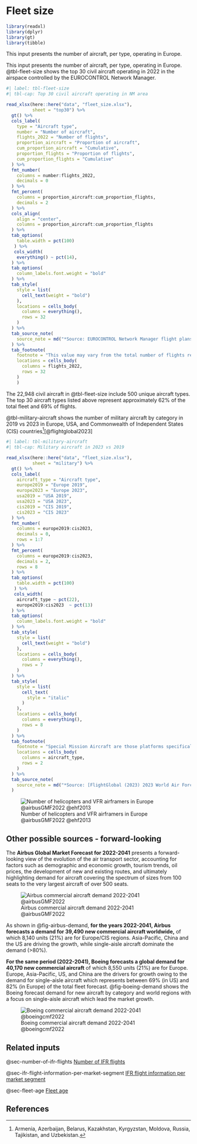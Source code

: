 # Fleet size {#sec-fleet-size}

```r
library(readxl)
library(dplyr)
library(gt)
library(tibble)
```


This input presents the number of aircraft, per type, operating in Europe.

This input presents the number of aircraft, per type, operating in Europe. 
@tbl-fleet-size shows the top 30 civil aircraft operating in 2022 in the airspace 
controlled by the EUROCONTROL Network Manager.

```r
#| label: tbl-fleet-size
#| tbl-cap: Top 30 civil aircraft operating in NM area

read_xlsx(here::here("data", "fleet_size.xlsx"),
          sheet = "top30") %>% 
  gt() %>% 
  cols_label(
    type = "Aircraft type",
    number = "Number of aircraft",
    flights_2022 = "Number of flights",
    proportion_aircraft = "Proportion of aircraft",
    cum_proportion_aircraft = "Cumulative",
    proportion_flights = "Proportion of flights",
    cum_proportion_flights = "Cumulative"
  ) %>% 
  fmt_number(
    columns = number:flights_2022,
    decimals = 0
  ) %>% 
  fmt_percent(
    columns = proportion_aircraft:cum_proportion_flights,
    decimals = 2
  ) %>% 
  cols_align(
    align = "center",
    columns = proportion_aircraft:cum_proportion_flights
  ) %>% 
  tab_options(
    table.width = pct(100)
   ) %>% 
   cols_width(
    everything() ~ pct(14),
  ) %>% 
  tab_options(
    column_labels.font.weight = "bold"
  ) %>% 
  tab_style(
    style = list(
      cell_text(weight = "bold")
    ),
    locations = cells_body(
      columns = everything(),
      rows = 32
    )
  ) %>% 
  tab_source_note(
    source_note = md("*Source: EUROCONTROL Network Manager flight plans, 2022*")
  ) %>%
  tab_footnote(
    footnote = "This value may vary from the total number of flights reported earlier in this document due to a slight difference in scope of data available",
    locations = cells_body(
      columns = flights_2022,
      rows = 32
    )
    ) 
```

The 22,948 civil aircraft in @tbl-fleet-size include 500 unique aircraft types. 
The top 30 aircraft types listed above represent approximately 62% of the total
fleet and 69% of flights.

@tbl-military-aircraft shows the number of military aircraft by category in 2019
vs 2023 in Europe, USA, and Commonwealth of Independent States (CIS) countries^[Armenia, Azerbaijan, Belarus, Kazakhstan, Kyrgyzstan, Moldova, Russia, Tajikistan, and Uzbekistan.][@flightglobal2023]

```r
#| label: tbl-military-aircraft
#| tbl-cap: Military aircraft in 2023 vs 2019

read_xlsx(here::here("data", "fleet_size.xlsx"),
          sheet = "military") %>% 
  gt() %>% 
  cols_label(
    aircraft_type = "Aircraft type",
    europe2019 = "Europe 2019",
    europe2023 = "Europe 2023",
    usa2019 = "USA 2019",
    usa2023 = "USA 2023",
    cis2019 = "CIS 2019",
    cis2023 = "CIS 2023"
  ) %>% 
  fmt_number(
    columns = europe2019:cis2023,
    decimals = 0,
    rows = 1:7
  ) %>% 
  fmt_percent(
    columns = europe2019:cis2023,
    decimals = 2,
    rows = 8
  ) %>% 
  tab_options(
    table.width = pct(100)
   ) %>% 
   cols_width(
    aircraft_type ~ pct(22),
    europe2019:cis2023  ~ pct(13)
  ) %>% 
  tab_options(
    column_labels.font.weight = "bold"
  ) %>% 
  tab_style(
    style = list(
      cell_text(weight = "bold")
    ),
    locations = cells_body(
      columns = everything(),
      rows = 7
    )
  ) %>% 
  tab_style(
    style = list(
      cell_text(
        style = "italic"
      )
    ),
    locations = cells_body(
      columns = everything(),
      rows = 8
    )
  ) %>% 
  tab_footnote(
    footnote = "Special Mission Aircraft are those platforms specifically developed to undertake an over-battlefield role by utilization of advanced onboard equipment or specialized trait",
    locations = cells_body(
      columns = aircraft_type,
      rows = 2
    )
  ) %>% 
  tab_source_note(
    source_note = md("*Source: [FlightGlobal (2023) 2023 World Air Forces directory](https://www.flightglobal.com/reports/2023-world-air-forces-directory/151088.article)*")
  )
```

![Number of helicopters and VFR airframers in Europe @airbusGMF2022 @ehf2013](../figures/heli_airframe_fleet.png){#fig-heli-airframe-fleet}

## Other possible sources - forward-looking

The **Airbus Global Market Forecast for 2022-2041** presents a forward-looking 
view of the evolution of the air transport sector, accounting for factors such 
as demographic and economic growth, tourism trends, oil prices, the development 
of new and existing routes, and ultimately highlighting demand for aircraft 
covering the spectrum of sizes from 100 seats to the very largest aircraft of over 500 seats.

![Airbus commercial aircraft demand 2022-2041 @airbusGMF2022](../figures/airbus_demand.svg){#fig-airbus-demand}

As shown in @fig-airbus-demand, **for the years 2022-2041, Airbus forecasts a demand for 39,490 new commercial aircraft worldwide,**
of which 8,140 units (21%) are for Europe/CIS regions. Asia-Pacific, China and 
the US are driving the growth, while single-aisle aircraft dominate the demand (>80%).

**For the same period (2022-2041), Boeing forecasts a global demand for 40,170 new commercial aircraft**
of which 8,550 units (21%) are for Europe. Europe, Asia-Pacific, US, and China 
are the drivers for growth owing to the demand for single-aisle aircraft which 
represents between 69% (in US) and 82% (in Europe) of the total fleet forecast.
@fig-boeing-demand shows the Boeing forecast demand for new aircraft by category
and world regions with a focus on single-aisle aircraft which lead the market growth.

![Boeing commercial aircraft demand 2022-2041 @boeingcmf2022](../figures/boeing_demand.svg){#fig-boeing-demand}

## Related inputs

@sec-number-of-ifr-flights [Number of IFR flights](#sec-number-of-ifr-flights)

@sec-ifr-flight-information-per-market-segment [IFR flight information per market segment](#sec-ifr-flight-information-per-market-segment)

@sec-fleet-age [Fleet age](#sec-fleet-age)

## References
